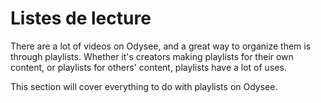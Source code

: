 # Listes de lecture

There are a lot of videos on Odysee, and a great way to organize them is through playlists. Whether it's creators making playlists for their own content, or playlists for others' content, playlists have a lot of uses.

This section will cover everything to do with playlists on Odysee.
